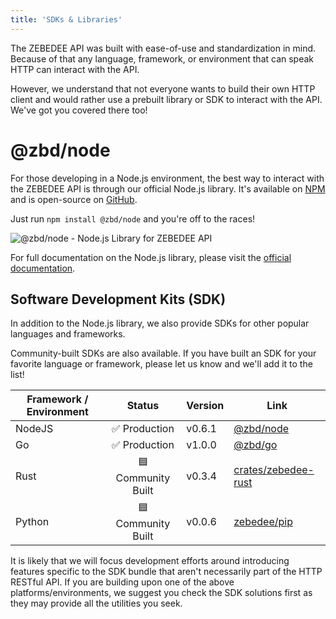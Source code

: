 ```yaml
---
title: 'SDKs & Libraries'
---
```


The ZEBEDEE API was built with ease-of-use and standardization in mind. Because of that any language, framework, or environment that can speak HTTP can interact with the API.

However, we understand that not everyone wants to build their own HTTP client and would rather use a prebuilt library or SDK to interact with the API. We've got you covered there too!

# @zbd/node

For those developing in a Node.js environment, the best way to interact with the ZEBEDEE API is through our official Node.js library. It's available on [NPM](https://www.npmjs.com/package/@zbd/node) and is open-source on [GitHub](https://github.com/zebedeeio/zbd-node).

Just run `npm install @zbd/node` and you're off to the races!

<Frame type="glass" caption="@zbd/node - Node.js Library for ZEBEDEE API">
  <img src="/img/zbd-node-snippet.png" alt="@zbd/node - Node.js Library for ZEBEDEE API" />
</Frame>
<br />

For full documentation on the Node.js library, please visit the [official documentation](https://zbd-node.dev.zebedee.cloud/).

## Software Development Kits (SDK)[​](#software-development-kits-sdk "Direct link to heading")

In addition to the Node.js library, we also provide SDKs for other popular languages and frameworks.

Community-built SDKs are also available. If you have built an SDK for your favorite language or framework, please let us know and we'll add it to the list!

| Framework / Environment | Status | Version | Link |
| --- | :-: | --- | --- |
| NodeJS | ✅ Production | v0.6.1 | [@zbd/node](https://github.com/zebedeeio/zbd-node) |
| Go | ✅ Production | v1.0.0 | [@zbd/go](https://github.com/zebedeeio/zbd-go) |
| Rust | 🟦 Community Built | v0.3.4 | [crates/zebedee-rust](https://crates.io/crates/zebedee-rust) |
| Python | 🟦 Community Built | v0.0.6 | [zebedee/pip](https://pypi.org/project/zebedee/) |

<Tip>It is likely that we will focus development efforts around introducing features specific to the SDK bundle that aren't necessarily part of the HTTP RESTful API. If you are building upon one of the above platforms/environments, we suggest you check the SDK solutions first as they may provide all the utilities you seek.</Tip>